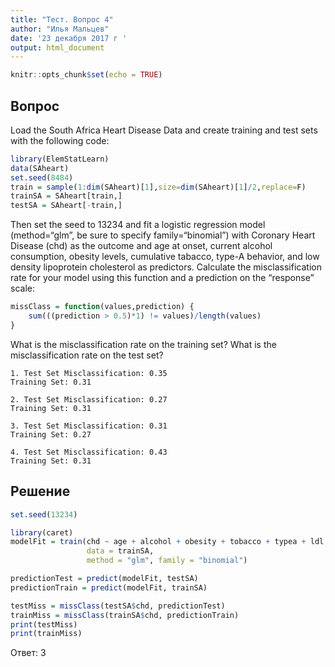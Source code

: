 ```yaml
---
title: "Тест. Вопрос 4"
author: "Илья Мальцев"
date: '23 декабря 2017 г '
output: html_document
---
```


```r
knitr::opts_chunk$set(echo = TRUE)
```

## Вопрос

Load the South Africa Heart Disease Data and create training and test sets with the following code:

```r
library(ElemStatLearn)
data(SAheart)
set.seed(8484)
train = sample(1:dim(SAheart)[1],size=dim(SAheart)[1]/2,replace=F)
trainSA = SAheart[train,]
testSA = SAheart[-train,]
```

Then set the seed to 13234 and fit a logistic regression model (method="glm", be sure to specify family="binomial") with Coronary Heart Disease (chd) as the outcome and age at onset, current alcohol consumption, obesity levels, cumulative tabacco, type-A behavior, and low density lipoprotein cholesterol as predictors. Calculate the misclassification rate for your model using this function and a prediction on the "response" scale:

```r
missClass = function(values,prediction) {
    sum(((prediction > 0.5)*1) != values)/length(values)
}
```

What is the misclassification rate on the training set? What is the misclassification rate on the test set?

    1. Test Set Misclassification: 0.35
    Training Set: 0.31

    2. Test Set Misclassification: 0.27
    Training Set: 0.31

    3. Test Set Misclassification: 0.31
    Training Set: 0.27

    4. Test Set Misclassification: 0.43
    Training Set: 0.31
    
## Решение

```r
set.seed(13234)
```

```r
library(caret)
modelFit = train(chd ~ age + alcohol + obesity + tobacco + typea + ldl, 
                 data = trainSA, 
                 method = "glm", family = "binomial")
```

```r
predictionTest = predict(modelFit, testSA)
predictionTrain = predict(modelFit, trainSA)
```

```r
testMiss = missClass(testSA$chd, predictionTest)
trainMiss = missClass(trainSA$chd, predictionTrain)
print(testMiss)
print(trainMiss)
```

Ответ: 3
